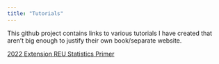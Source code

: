 ```yaml
---
title: "Tutorials"
---
```


This github project contains links to various tutorials I have created that aren't big enough to justify their own book/separate website.

[2022 Extension REU Statistics Primer](2022-Extension-REU.html)